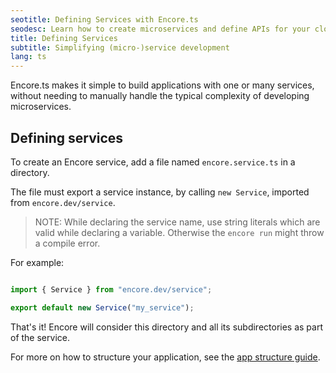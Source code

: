 ```yaml
---
seotitle: Defining Services with Encore.ts
seodesc: Learn how to create microservices and define APIs for your cloud backend application using TypeScript and Encore. The easiest way of building cloud backends.
title: Defining Services
subtitle: Simplifying (micro-)service development
lang: ts
---
```


Encore.ts makes it simple to build applications with one or many services, without needing to manually handle the typical complexity of developing microservices.

## Defining services

To create an Encore service, add a file named `encore.service.ts` in a directory.

The file must export a service instance, by calling `new Service`, imported from `encore.dev/service`.

> NOTE: While declaring the service name, use string literals which are valid while declaring a variable. Otherwise the `encore run` might throw a compile error. 

For example:

```ts

import { Service } from "encore.dev/service";

export default new Service("my_service");
```

That's it! Encore will consider this directory and all its subdirectories as part of the service.

For more on how to structure your application, see the [app structure guide](/docs/ts/develop/app-structure).
